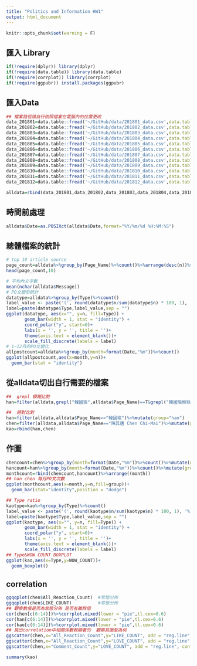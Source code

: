 ```yaml
---
title: "Politics and Information HW1"
output: html_document
---
```


```r
knitr::opts_chunk$set(warning = F)
```
## 匯入 Library
```r
if(!require(dplyr)) library(dplyr)
if(!require(data.table)) library(data.table)
if(!require(corrplot)) library(corrplot)
if(!require(ggpubr)) install.packages(ggpubr)
```

## 匯入Data
```r
## 檔案路徑請自行依照檔案在電腦內的位置更改
data_201801=data.table::fread('~/GitHub/data/201801_data.csv',data.table = F,encoding = 'UTF-8')
data_201802=data.table::fread('~/GitHub/data/201802_data.csv',data.table = F,encoding = 'UTF-8')
data_201803=data.table::fread('~/GitHub/data/201803_data.csv',data.table = F,encoding = 'UTF-8')
data_201804=data.table::fread('~/GitHub/data/201804_data.csv',data.table = F,encoding = 'UTF-8')
data_201805=data.table::fread('~/GitHub/data/201805_data.csv',data.table = F,encoding = 'UTF-8')
data_201806=data.table::fread('~/GitHub/data/201806_data.csv',data.table = F,encoding = 'UTF-8')
data_201807=data.table::fread('~/GitHub/data/201807_data.csv',data.table = F,encoding = 'UTF-8')
data_201808=data.table::fread('~/GitHub/data/201808_data.csv',data.table = F,encoding = 'UTF-8')
data_201809=data.table::fread('~/GitHub/data/201809_data.csv',data.table = F,encoding = 'UTF-8')
data_201810=data.table::fread('~/GitHub/data/201810_data.csv',data.table = F,encoding = 'UTF-8')
data_201811=data.table::fread('~/GitHub/data/201811_data.csv',data.table = F,encoding = 'UTF-8')
data_201812=data.table::fread('~/GitHub/data/201812_data.csv',data.table = F,encoding = 'UTF-8')

alldata=rbind(data_201801,data_201802,data_201803,data_201804,data_201805,data_201806,data_201807,data_201808,data_201809,data_201810,data_201811,data_201812)

```
## 時間前處理

```r
alldata$Date=as.POSIXct(alldata$Date,format="%Y/%m/%d %H:%M:%S")
```


## 總體檔案的統計
```r
# top 10 article source
page_count=alldata%>%group_by(Page_Name)%>%count()%>%arrange(desc(n))%>%filter(n>100)
head(page_count,10)

# 平均內文字數 
mean(nchar(alldata$Message))
# PO文類型統計
datatype=alldata%>%group_by(Type)%>%count()
label_value <- paste('(', round(datatype$n/sum(datatype$n) * 100, 1), '%)', sep = '')
label=paste(datatype$Type,label_value,sep = "")
ggplot(datatype, aes(x="", y=n, fill=Type)) +
       geom_bar(width = 1, stat = "identity") +
       coord_polar("y", start=0)+
       labs(x = '', y = '', title = '')+
       theme(axis.text = element_blank())+
       scale_fill_discrete(labels = label)
# 1~12月的PO文變化
allpostcount=alldata%>%group_by(month=format(Date,"%m"))%>%count()
ggplot(allpostcount,aes(x=month,y=n))+
  geom_bar(stat = "identity")
```

## 從alldata切出自行需要的檔案
```r
##  grepl 模糊比對
han=filter(alldata,grepl("韓國瑜",alldata$Page_Name)==T&grepl("韓國瑜粉絲團",alldata$Page_Name)==F&grepl("韓國瑜新聞網",alldata$Page_Name)==F&grepl("高雄選韓國瑜News",alldata$Page_Name)==F&grepl("侯友宜 盧秀燕 韓國瑜 北中南連線",alldata$Page_Name)==F&grepl("高雄在地韓國瑜News",alldata$Page_Name)==F)

##  絕對比對
han=filter(alldata,alldata$Page_Name=="韓國瑜")%>%mutate(group="han")
chen=filter(alldata,alldata$Page_Name=="陳其邁 Chen Chi-Mai")%>%mutate(group="chen")
kao=rbind(han,chen)
```
## 作圖
```r
chencount=chen%>%group_by(month=format(Date,"%m"))%>%count()%>%mutate(group="chen")
hancount=han%>%group_by(month=format(Date,"%m"))%>%count()%>%mutate(group="han")
monthcount=rbind(chencount,hancount)%>%arrange((month))
## han chen 每月PO文次數
ggplot(monthcount,aes(x=month,y=n,fill=group))+
  geom_bar(stat="identity",position = "dodge")

## Type ratio
kaotype=kao%>%group_by(Type)%>%count()
label_value <- paste('(', round(kaotype$n/sum(kaotype$n) * 100, 1), '%)', sep = '')
label=paste(kaotype$Type,label_value,sep = "")
ggplot(kaotype, aes(x="", y=n, fill=Type)) +
       geom_bar(width = 1, stat = "identity") +
       coord_polar("y", start=0)+
       labs(x = '', y = '', title = '')+
       theme(axis.text = element_blank())+
       scale_fill_discrete(labels = label)
## Type&WOW COUNT BOXPLOT
ggplot(kao,aes(x=Type,y=WOW_COUNT))+
  geom_boxplot()


```

## correlation

```r
ggqqplot(chen$All_Reaction_Count)  #常態分佈
ggqqplot(chen$LIKE_COUNT)          #常態分佈
## 觀察數值是否為常態分佈 是否有離群值
cor(chen[c(6:14)])%>%corrplot.mixed(lower = "pie",tl.cex=0.6)
cor(han[c(6:14)])%>%corrplot.mixed(lower = "pie",tl.cex=0.6)
cor(kao[c(6:14)])%>%corrplot.mixed(lower = "pie",tl.cex=0.6)
## 挑出correlation中相關係數較顯著的  觀察其圖型為何
ggscatter(chen,x="All_Reaction_Count",y="LIKE_COUNT", add = "reg.line", conf.int = TRUE,cor.coef = TRUE, cor.method = "pearson")
ggscatter(chen,x="All_Reaction_Count",y="LOVE_COUNT", add = "reg.line", conf.int = TRUE,cor.coef = TRUE, cor.method = "pearson")
ggscatter(chen,x="Comment_Count",y="LOVE_COUNT", add = "reg.line", conf.int = TRUE,cor.coef = TRUE, cor.method = "pearson")

summary(kao)

```







